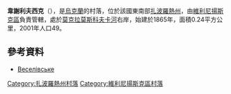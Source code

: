 {{coord|47|54|35|N|35|32|52|E|scale:30000|display=title}}

'''韋謝利夫西克'''（{{lang-uk|Веселівське}}），是[[烏克蘭|烏克蘭]]的村落，位於該國東南部[[扎波羅熱州|扎波羅熱州]]，由[[維利尼揚斯克區|維利尼揚斯克區]]負責管轄，處於[[莫克拉莫斯科夫卡河|莫克拉莫斯科夫卡河]]右岸，始建於1865年，面積0.24平方公里，2001年人口49。

==參考資料==
* [http://gska2.rada.gov.ua/pls/z7502/A005?rdat1=02.01.2008&rf7571=12137 Веселівське]{{dead link|date=2018年5月 |bot=InternetArchiveBot |fix-attempted=yes }}

[[Category:扎波羅熱州村落|Category:扎波羅熱州村落]]
[[Category:維利尼揚斯克區村落|Category:維利尼揚斯克區村落]]


{{Zaporizhia-geo-stub}}